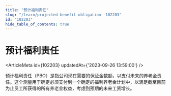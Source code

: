 ```yaml
---
title: "预计福利责任"
slug: "/learn/projected-benefit-obligation--102203"
id: "102203"
hide_table_of_contents: true
---
```



# 预计福利责任

<ArticleMeta id={102203} updatedAt={'2023-09-26 13:59:00'} />
<div className='border-solid border-b border-t-0 my-4 border-[var(--ifm-color-gray-300)]' />

预计福利责任（PBO）是指公司现在需要的保证金数额，以支付未来的养老金责任。这个测量用于确定必须支付到一个确定的福利养老金计划中，以满足截至目前为止员工所获得的所有养老金权益，考虑到预期的未来工资增长。
